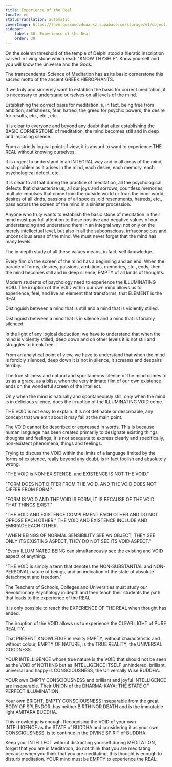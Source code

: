 ```yaml
---
title: Experience of the Real
locale: en
statusTranslation: automatic
coverImage: https://lhvmrqwrcowdvduuaukz.supabase.co/storage/v1/object/public/strapi-uploads/small_cover-educacion-fundamental.webp-2d51a7828a2b1309555be27f7e2a61a0.webp
sidebar:
    label: 30. Experience of the Real
    order: 30
---
```

On the solemn threshold of the temple of Delphi stood a hieratic inscription carved in living stone which read: "KNOW THYSELF". Know yourself and you will know the universe and the Gods.

The transcendental Science of Meditation has as its basic cornerstone this sacred motto of the ancient GREEK HIEROPHANTS.

If we truly and sincerely want to establish the basis for correct meditation, it is necessary to understand ourselves on all levels of the mind.

Establishing the correct basis for meditation is, in fact, being free from ambition, selfishness, fear, hatred, the greed for psychic powers, the desire for results, etc., etc., etc.

It is clear to everyone and beyond any doubt that after establishing the BASIC CORNERSTONE of meditation, the mind becomes still and in deep and imposing silence.

From a strictly logical point of view, it is absurd to want to experience THE REAL without knowing ourselves.

It is urgent to understand in an INTEGRAL way and in all areas of the mind, each problem as it arises in the mind, each desire, each memory, each psychological defect, etc.

It is clear to all that during the practice of meditation, all the psychological defects that characterise us, all our joys and sorrows, countless memories, multiple impulses that come from the outside world or from the inner world, desires of all kinds, passions of all species, old resentments, hatreds, etc., pass across the screen of the mind in a sinister procession.

Anyone who truly wants to establish the basic stone of meditation in their mind must pay full attention to these positive and negative values of our understanding and understand them in an integral way, not only on the merely intellectual level, but also in all the subconscious, infraconscious and unconscious areas of the mind. We must never forget that the mind has many levels.

The in-depth study of all these values means, in fact, self-knowledge.

Every film on the screen of the mind has a beginning and an end. When the parade of forms, desires, passions, ambitions, memories, etc., ends, then the mind becomes still and in deep silence, EMPTY of all kinds of thoughts.

Modern students of psychology need to experience the ILLUMINATING VOID. The irruption of the VOID within our own mind allows us to experience, feel, and live an element that transforms, that ELEMENT is the REAL.

Distinguish between a mind that is still and a mind that is violently stilled.

Distinguish between a mind that is in silence and a mind that is forcibly silenced.

In the light of any logical deduction, we have to understand that when the mind is violently stilled, deep down and on other levels it is not still and struggles to break free.

From an analytical point of view, we have to understand that when the mind is forcibly silenced, deep down it is not in silence, it screams and despairs terribly.

The true stillness and natural and spontaneous silence of the mind comes to us as a grace, as a bliss, when the very intimate film of our own existence ends on the wonderful screen of the intellect.

Only when the mind is naturally and spontaneously still, only when the mind is in delicious silence, does the irruption of the ILLUMINATING VOID come.

THE VOID is not easy to explain. It is not definable or describable, any concept that we emit about it may fail at the main point.

The VOID cannot be described or expressed in words. This is because human language has been created primarily to designate existing things, thoughts and feelings; it is not adequate to express clearly and specifically, non-existent phenomena, things and feelings.

Trying to discuss the VOID within the limits of a language limited by the forms of existence, really beyond any doubt, is in fact foolish and absolutely wrong.

"THE VOID is NON-EXISTENCE, and EXISTENCE IS NOT THE VOID."

"FORM DOES NOT DIFFER FROM THE VOID, AND THE VOID DOES NOT DIFFER FROM FORM."

"FORM IS VOID AND THE VOID IS FORM, IT IS BECAUSE OF THE VOID THAT THINGS EXIST."

"THE VOID AND EXISTENCE COMPLEMENT EACH OTHER AND DO NOT OPPOSE EACH OTHER." THE VOID AND EXISTENCE INCLUDE AND EMBRACE EACH OTHER.

"WHEN BEINGS OF NORMAL SENSIBILITY SEE AN OBJECT, THEY SEE ONLY ITS EXISTING ASPECT, THEY DO NOT SEE ITS VOID ASPECT."

"Every ILLUMINATED BEING can simultaneously see the existing and VOID aspect of anything.

"THE VOID is simply a term that denotes the NON-SUBSTANTIAL and NON-PERSONAL nature of beings, and an indication of the state of absolute detachment and freedom."

The Teachers of Schools, Colleges and Universities must study our Revolutionary Psychology in depth and then teach their students the path that leads to the experience of the REAL

It is only possible to reach the EXPERIENCE OF THE REAL when thought has ended.

The irruption of the VOID allows us to experience the CLEAR LIGHT of PURE REALITY.

That PRESENT KNOWLEDGE in reality EMPTY, without characteristic and without colour, EMPTY OF NATURE, is the TRUE REALITY, the UNIVERSAL GOODNESS.

YOUR INTELLIGENCE whose true nature is the VOID that should not be seen as the VOID of NOTHING but as INTELLIGENCE ITSELF unhindered, brilliant, universal and happy is CONSCIOUSNESS, the Universally Wise BUDDHA.

YOUR own EMPTY CONSCIOUSNESS and brilliant and joyful INTELLIGENCE are inseparable. Their UNION of the DHARMA-KAYA; THE STATE OF PERFECT ILLUMINATION.

Your own BRIGHT, EMPTY CONSCIOUSNESS inseparable from the great BODY OF SPLENDOR, has neither BIRTH NOR DEATH and is the immutable light AMITARA BUDDHA.

This knowledge is enough. Recognising the VOID of your own INTELLIGENCE as the STATE of BUDDHA and considering it as your own CONSCIOUSNESS, is to continue in the DIVINE SPIRIT of BUDDHA.

Keep your INTELLECT without distracting yourself during MEDITATION, forget that you are in Meditation, do not think that you are meditating because when you think that you are meditating, this thought is enough to disturb meditation. YOUR mind must be EMPTY to experience the REAL.

